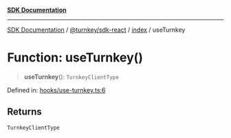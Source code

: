 [**SDK Documentation**](../../../../README.mdx)

***

[SDK Documentation](../../../../packages.mdx) / [@turnkey/sdk-react](../../README.mdx) / [index](../README.mdx) / useTurnkey

# Function: useTurnkey()

> **useTurnkey**(): `TurnkeyClientType`

Defined in: [hooks/use-turnkey.ts:6](https://github.com/tkhq/sdk/blob/fd49bfe86475c8603b3eb385aa101efa36fa32fc/packages/sdk-react/src/hooks/use-turnkey.ts#L6)

## Returns

`TurnkeyClientType`

